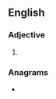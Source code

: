 ==English==

===Adjective===
{{en-adj}}

# {{alternative spelling of|en|bitching}}

===Anagrams===
* {{anagrams|en|a=bcehint|benthic}}